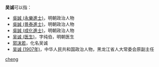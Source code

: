 '''吴诚'''可以指：
* [[吳誠_(永樂進士)|吳誠 (永樂進士)]]，明朝政治人物
* [[吳誠_(景泰進士)|吳誠 (景泰進士)]]，明朝政治人物
* [[吳誠_(成化進士)|吳誠 (成化進士)]]，明朝政治人物
* [[吴诚_(医生)|吴诚 (医生)]]，字纯伯，明朝医生
* [[郭沫若|郭沫若]]，化名吴诚
* [[吴诚_(1907年)|吴诚 (1907年)]]，中华人民共和国政治人物，黑龙江省人大常委会原副主任

{{disambig}}

[[Category:二字吴姓人名消歧义|cheng]]